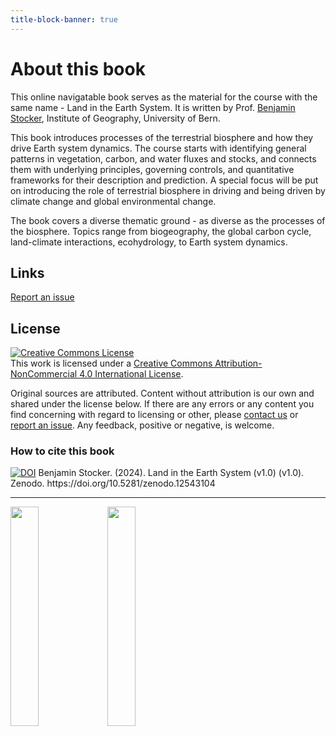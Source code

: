 ```yaml
---
title-block-banner: true
---
```


# About this book {.unnumbered}

This online navigatable book serves as the material for the course with the same name - Land in the Earth System. It is written by Prof. [Benjamin Stocker](https://geco-group.org/author/benjamin-stocker/), Institute of Geography, University of Bern.

This book introduces processes of the terrestrial biosphere and how they drive Earth system dynamics. The course starts with identifying general patterns in vegetation, carbon, and water fluxes and stocks, and connects them with underlying principles, governing controls, and quantitative frameworks for their description and prediction. A special focus will be put on introducing the role of terrestrial biosphere in driving and being driven by climate change and global environmental change.

The book covers a diverse thematic ground - as diverse as the processes of the biosphere. Topics range from biogeography, the global carbon cycle, land-climate interactions, ecohydrology, to Earth system dynamics.

## Links

[Report an issue](https://github.com/geco-bern/les_i/issues)

## License

<a rel="license" href="http://creativecommons.org/licenses/by-nc/4.0/"><img src="https://i.creativecommons.org/l/by-nc/4.0/88x31.png" alt="Creative Commons License" style="border-width:0"/></a><br />This work is licensed under a <a rel="license" href="http://creativecommons.org/licenses/by-nc/4.0/">Creative Commons Attribution-NonCommercial 4.0 International License</a>.

Original sources are attributed. Content without attribution is our own and shared under the license below. If there are any errors or any content you find concerning with regard to licensing or other, please [contact us](https://geco-group.org/contact/) or [report an issue](https://github.com/geco-bern/les_i/issues). Any feedback, positive or negative, is welcome.

### How to cite this book {-}

[![DOI](https://zenodo.org/badge/DOI/10.5281/zenodo.12543104.svg)](https://doi.org/10.5281/zenodo.12543104)
Benjamin Stocker. (2024). Land in the Earth System (v1.0) (v1.0). Zenodo. https://doi.org/10.5281/zenodo.12543104 


----

![](./images/logo_unibern_squid3.png){width="30%"} ![](./images/geco_logo_fullname.png){width="30%"}
